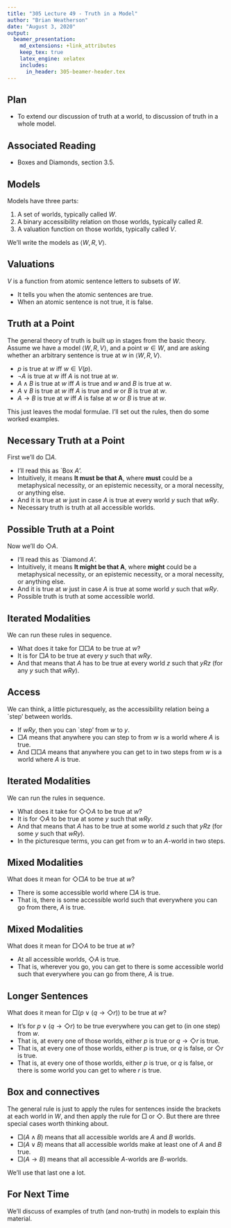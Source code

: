 ```yaml
---
title: "305 Lecture 49 - Truth in a Model"
author: "Brian Weatherson"
date: "August 3, 2020"
output: 
  beamer_presentation:
    md_extensions: +link_attributes
    keep_tex: true
    latex_engine: xelatex
    includes:
      in_header: 305-beamer-header.tex
---
```


## Plan

- To extend our discussion of truth at a world, to discussion of truth in a whole model.

## Associated Reading

- Boxes and Diamonds, section 3.5.

## Models

Models have three parts:

1. A set of worlds, typically called $W$. \pause
2. A binary accessibility relation on those worlds, typically called $R$. \pause
3. A valuation function on those worlds, typically called $V$. \pause

We'll write the models as $\langle W, R, V\rangle$.

## Valuations

$V$ is a function from atomic sentence letters to subsets of $W$.

- It tells you when the atomic sentences are true.
- When an atomic sentence is not true, it is false.

## Truth at a Point
The general theory of truth is built up in stages from the basic theory. Assume we have a model $\langle W, R, V\rangle$, and a point $w \in W$, and are asking whether an arbitrary sentence is true at $w$ in $\langle W, R, V\rangle$.

- $p$ is true at $w$ iff $w \in V(p)$.\pause
- $\neg A$ is true at $w$ iff $A$ is not true at $w$.
- $A \wedge B$ is true at $w$ iff $A$ is true and $w$ and $B$ is true at $w$.
- $A \vee B$ is true at $w$ iff $A$ is true and $w$ or $B$ is true at $w$.
- $A \rightarrow B$ is true at $w$ iff $A$ is false at $w$ or $B$ is true at $w$.\pause

This just leaves the modal formulae. I'll set out the rules, then do some worked examples.

## Necessary Truth at a Point

First we'll do $\Box A$.

- I'll read this as `Box $A$'.\pause
- Intuitively, it means **It must be that A**, where **must** could be a metaphysical necessity, or an epistemic necessity, or a moral necessity, or anything else.\pause
- And it is true at $w$ just in case $A$ is true at every world $y$ such that $wRy$.
- Necessary truth is truth at all accessible worlds.

## Possible Truth at a Point

Now we'll do $\Diamond A$.

- I'll read this as `Diamond $A$'.\pause
- Intuitively, it means **It might be that A**, where **might** could be a metaphysical necessity, or an epistemic necessity, or a moral necessity, or anything else.\pause
- And it is true at $w$ just in case $A$ is true at some world $y$ such that $wRy$.
- Possible truth is truth at some accessible world.

## Iterated Modalities

We can run these rules in sequence.\pause

- What does it take for $\Box \Box A$ to be true at $w$? \pause
- It is for $\Box A$ to be true at every $y$ such that $wRy$.\pause
- And that means that $A$ has to be true at every world $z$ such that $yRz$ (for any $y$ such that $wRy)$.

## Access

We can think, a little picturesquely, as the accessibility relation being a `step' between worlds.

- If $wRy$, then you can `step' from $w$ to $y$.\pause
- $\Box A$ means that anywhere you can step to from $w$ is a world where $A$ is true.\pause
- And $\Box \Box A$ means that anywhere you can get to in two steps from $w$ is a world where $A$ is true.

## Iterated Modalities

We can run the rules in sequence.\pause

- What does it take for $\Diamond \Diamond A$ to be true at $w$? \pause
- It is for $\Diamond A$ to be true at some $y$ such that $wRy$.\pause
- And that means that $A$ has to be true at some world $z$ such that $yRz$ (for some $y$ such that $wRy)$.\pause
- In the picturesque terms, you can get from $w$ to an $A$-world in two steps.

## Mixed Modalities

What does it mean for $\Diamond \Box A$ to be true at $w$?\pause

- There is some accessible world where $\Box A$ is true.\pause
- That is, there is some accessible world such that everywhere you can go from there, $A$ is true.

## Mixed Modalities

What does it mean for $\Box \Diamond A$ to be true at $w$?\pause

- At all accessible worlds, $\Diamond A$ is true.\pause
- That is, wherever you go, you can get to there is some accessible world such that everywhere you can go from there, $A$ is true.

## Longer Sentences

What does it mean for $\Box(p \vee (q \rightarrow \Diamond r))$ to be true at $w$? \pause

- It's for $p \vee (q \rightarrow \Diamond r)$ to be true everywhere you can get to (in one step) from $w$.
- That is, at every one of those worlds, either $p$ is true or $q \rightarrow \Diamond r$ is true.\pause
- That is, at every one of those worlds, either $p$ is true, or $q$ is false, or $\Diamond r$ is true. \pause
- That is, at every one of those worlds, either $p$ is true, or $q$ is false, or there is some world you can get to where $r$ is true. 

## Box and connectives

The general rule is just to apply the rules for sentences inside the brackets at each world in $W$, and then apply the rule for $\Box$ or $\Diamond$. But there are three special cases worth thinking about.

- $\Box(A \wedge B)$ means that all accessible worlds are $A$ and $B$ worlds. \pause
- $\Box(A \vee B)$ means that all accessible worlds make at least one of $A$ and $B$ true.\pause
- $\Box(A \rightarrow B)$ means that all accessible $A$-worlds are $B$-worlds.

We'll use that last one a lot.

## For Next Time

We'll discuss of examples of truth (and non-truth) in models to explain this material.